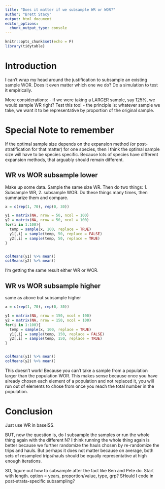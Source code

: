 ```yaml
---
title: "Does it matter if we subsample WR or WOR?"
author: "Brett Stacy"
output: html_document
editor_options: 
  chunk_output_type: console
---
```


```r
knitr::opts_chunk$set(echo = F)
library(tidytable)
```



# Introduction
I can't wrap my head around the justification to subsample an existing sample WOR. Does it even matter which one we do? Do a simulation to test it empirically. 

More considerations:
  - if we were taking a LARGER sample, say 125%, we would sample WR right? Test this too!
  - the principle is: whatever sample we take, we want it to be representative by proportion of the original sample. 
  
# Special Note to remember
If the optimal sample size depends on the expansion method (or post-stratification for that matter) for one species, then I think the optimal sample size will have to be species specific. Because lots of species have different expansion methods, that arguably should remain different. 
  
  
  
  
  
  
## WR vs WOR subsample lower
Make up some data. Sample the same size WR. Then do two things: 1. Subsample WR, 2. subsample WOR. Do these things many times, then summarize them and compare.
  
```r

x = c(rep(1, 70), rep(0, 30))

y1 = matrix(NA, nrow = 50, ncol = 100)
y2 = matrix(NA, nrow = 50, ncol = 100)
for(i in 1:100){
  temp = sample(x, 100, replace = TRUE)
  y1[,i] = sample(temp, 50, replace = FALSE)
  y2[,i] = sample(temp, 50, replace = TRUE)
}


colMeans(y1) %>% mean()
colMeans(y2) %>% mean()


```
  I'm getting the same result either WR or WOR.  
  
## WR vs WOR subsample higher
same as above but subsample higher
  
```r

x = c(rep(1, 70), rep(0, 30))

y1 = matrix(NA, nrow = 150, ncol = 100)
y2 = matrix(NA, nrow = 150, ncol = 100)
for(i in 1:100){
  temp = sample(x, 100, replace = TRUE)
  y1[,i] = sample(temp, 150, replace = FALSE)
  y2[,i] = sample(temp, 150, replace = TRUE)
}


colMeans(y1) %>% mean()
colMeans(y2) %>% mean()


```
This doesn't work! Because you can't take a sample from a population larger than the population WOR. This makes sense because once you have already chosen each element of a population and not replaced it, you will run out of elements to chose from once you reach the total number in the population. 

# Conclusion
Just use WR in baseISS. 

BUT, now the question is, do I subsample the samples or run the whole thing again with the different N? I think running the whole thing again is better because we further randomize the hauls chosen by re-randomize the trips and hauls. But perhaps it does not matter because on average, both sets of resampled trips/hauls should be equally representative at high enough iterations.

SO, figure out how to subsample after the fact like Ben and Pete do. Start with length.
option = years, proportion/value, type, grp? SHould I code in post-strata-specific subsampling?
  
  






















